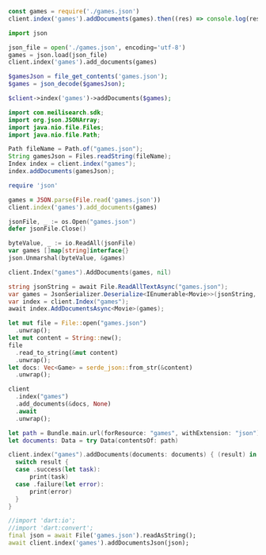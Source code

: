 <CodeGroup>

```javascript JS
const games = require('./games.json')
client.index('games').addDocuments(games).then((res) => console.log(res))
```

```python Python
import json

json_file = open('./games.json', encoding='utf-8')
games = json.load(json_file)
client.index('games').add_documents(games)
```

```php PHP
$gamesJson = file_get_contents('games.json');
$games = json_decode($gamesJson);

$client->index('games')->addDocuments($games);
```

```java Java
import com.meilisearch.sdk;
import org.json.JSONArray;
import java.nio.file.Files;
import java.nio.file.Path;

Path fileName = Path.of("games.json");
String gamesJson = Files.readString(fileName);
Index index = client.index("games");
index.addDocuments(gamesJson);
```

```ruby Ruby
require 'json'

games = JSON.parse(File.read('games.json'))
client.index('games').add_documents(games)
```

```go Go
jsonFile, _ := os.Open("games.json")
defer jsonFile.Close()

byteValue, _ := io.ReadAll(jsonFile)
var games []map[string]interface{}
json.Unmarshal(byteValue, &games)

client.Index("games").AddDocuments(games, nil)
```

```csharp C#
string jsonString = await File.ReadAllTextAsync("games.json");
var games = JsonSerializer.Deserialize<IEnumerable<Movie>>(jsonString, options);
var index = client.Index("games");
await index.AddDocumentsAsync<Movie>(games);
```

```rust Rust
let mut file = File::open("games.json")
  .unwrap();
let mut content = String::new();
file
  .read_to_string(&mut content)
  .unwrap();
let docs: Vec<Game> = serde_json::from_str(&content)
  .unwrap();

client
  .index("games")
  .add_documents(&docs, None)
  .await
  .unwrap();
```

```swift Swift
let path = Bundle.main.url(forResource: "games", withExtension: "json")!
let documents: Data = try Data(contentsOf: path)

client.index("games").addDocuments(documents: documents) { (result) in
  switch result {
  case .success(let task):
      print(task)
  case .failure(let error):
      print(error)
  }
}
```

```dart Dart
//import 'dart:io';
//import 'dart:convert';
final json = await File('games.json').readAsString();
await client.index('games').addDocumentsJson(json);
```
</CodeGroup>